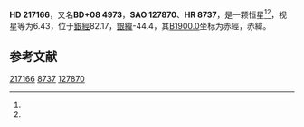 {{Starbox begin
| name = HD 217166
}}
{{Starbox observe
| epoch = [[J2000.0|J2000.0]]
| constell = {{星座名待查}}<ref name=SIMBAD>{{cite web
 | url=http://simbad.u-strasbg.fr/simbad/sim-id?Ident=HR+8737
 | title =Pulsating variable Star
 | publisher=Centre de Données astronomiques de Strasbourg
 | work=SIMBAD
 | accessdate=2012-07-13}}</ref><ref name=DATA>{{cite web
 | url=http://vizier.u-strasbg.fr/viz-bin/VizieR-5?-out.add=.&-source=5050&-corr=PK=HR&-out.max=9999&HR=8737
 | title=VizieR Detailed Page
 | accessdate=2012-07-13
 | archive-date=2016-03-05
 | archive-url=https://web.archive.org/web/20160305224130/http://vizier.u-strasbg.fr/viz-bin/VizieR-5?-out.add=.&-source=5050&-corr=PK=HR&-out.max=9999&HR=8737
 | dead-url=no
 }}</ref>
| 星官 = 
| ra = {{RA|22|58|35.1}}<ref name=SIMBAD /><ref name=DATA />
| dec = {{DEC|+9|21|25}}<ref name=SIMBAD /><ref name=DATA />
| appmag_v = 6.43<ref name=SIMBAD /><ref name=DATA />
}}
{{Starbox character
| class = G2V+G4V<ref name=SIMBAD /><ref name=DATA />
| b-v = 0.64<ref name=SIMBAD /><ref name=DATA />
| u-b = 0.16<ref name=SIMBAD /><ref name=DATA />
| r-i = 0.36<ref name=SIMBAD /><ref name=DATA />
| variable = 
}}
{{Starbox astrometry
| radial_v = 0.16
| prop_mo_ra = -27
| parallax = 0.035
| p_error = 
}}
{{Starbox catalog
| names =BD+08 4973，[[SAO星表|SAO]] 127870，[[HD星表|HD]] 217166，[[HR星表|HR]] 8737}}
{{Starbox reference |Simbad=HR+8737}}
{{Starbox end}}

'''HD 217166'''，又名'''BD+08 4973'''，'''SAO 127870'''、'''HR 8737'''，是一颗恒星<ref name=SIMBAD /><ref name=DATA />，视星等为6.43，位于[[銀道座標系|銀經]]82.17，[[銀道座標系|銀緯]]-44.4，其[[B1900.0|B1900.0]]坐标为赤經{{RA|22|53|30.9}}，赤緯{{DEC|+8|-44.4|32}}。

== 参考文献 ==
{{reflist}}

{{star-stub}}

[[Category:HD和HDE天體|217166]]
[[Category:HR天體|8737]]
[[Category:SAO天體|127870]]